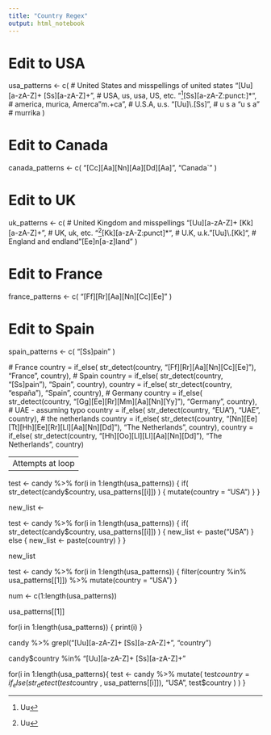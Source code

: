 ```yaml
---
title: "Country Regex"
output: html_notebook
---
```



# Edit to USA
usa_patterns <- c(
  # United States and misspellings of united states
  "[Uu][a-zA-Z]+ [Ss][a-zA-Z]+",
  # USA, us, usa, US, etc.
  "^[Uu][Ss][a-zA-Z:punct:]*",
  # america, murica, Amerca
  "m.+ca",
  # U.S.A, u.s.
  "[Uu]\\.[Ss]",
  # u s a
  "u s a"
  # murrika
)

# Edit to Canada
canada_patterns <- c(
  "[Cc][Aa][Nn][Aa][Dd][Aa]",
  "Canada`"
)

# Edit to UK
uk_patterns <- c(
  # United Kingdom and misspellings
  "[Uu][a-zA-Z]+ [Kk][a-zA-Z]+",
  # UK, uk, etc.
  "^[Uu][Kk][a-zA-Z:punct]*",
  # U.K, u.k.
  "[Uu]\\.[Kk]",
  # England and endland
  "[Ee]n[a-z]land"
)

# Edit to France
france_patterns <- c(
  "[Ff][Rr][Aa][Nn][Cc][Ee]"
)

# Edit to Spain
spain_patterns <- c(
  "[Ss]pain"
)

   # France
    country = if_else(
      str_detect(country, "[Ff][Rr][Aa][Nn][Cc][Ee]"), "France", country),
    # Spain
    country = if_else(
      str_detect(country, "[Ss]pain"), "Spain", country),
    country = if_else(
      str_detect(country, "españa"), "Spain", country),
    # Germany
    country = if_else(
      str_detect(country, "[Gg][Ee][Rr][Mm][Aa][Nn][Yy]"), "Germany", country),
    # UAE - assuming typo
    country = if_else(
      str_detect(country, "EUA"), "UAE", country),
    # the netherlands
    country = if_else(
      str_detect(country, "[Nn][Ee][Tt][Hh][Ee][Rr][Ll][Aa][Nn][Dd]"), "The Netherlands", country),
    country = if_else(
      str_detect(country, "[Hh][Oo][Ll][Ll][Aa][Nn][Dd]"), "The Netherlands", country)


 ----------------------------
# Attempts at loop
 -------------------------

test <- candy %>% 
  for(i in 1:length(usa_patterns)) {
    if( 
      str_detect(candy$country, usa_patterns[[i]])
    ) {
      mutate(country = "USA")
      }
  }
  
  
  
new_list <-

test <- candy %>% 
  for(i in 1:length(usa_patterns)) {
    if( 
      str_detect(candy$country, usa_patterns[[i]])
    ) {
      new_list <- paste("USA")
    } else {
      new_list <- paste(country)
    }
  }

new_list

test <- candy %>% 
  for(i in 1:length(usa_patterns)) {
    filter(country %in% usa_patterns[[1]]) %>% 
      mutate(country = "USA")
  }

num <- c(1:length(usa_patterns))

usa_patterns[[1]]

for(i in 1:length(usa_patterns)) {
  print(i)
}

candy %>% 
grepl("[Uu][a-zA-Z]+ [Ss][a-zA-Z]+", "country")

candy$country %in% "[Uu][a-zA-Z]+ [Ss][a-zA-Z]+"

for(i in 1:length(usa_patterns){
  test <- candy %>% 
    mutate(
      test$country = if_else(
        str_detect(test$country , usa_patterns[[i]]),
        "USA",
        test$country
      )
    )
}